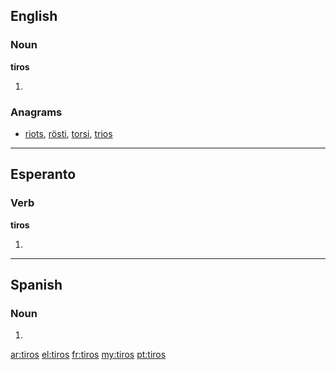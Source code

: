 ==English==

===Noun===
'''tiros'''

# {{plural of|[[tiro]]}}

===Anagrams===
* [[riots#English|riots]], [[rösti#English|rösti]], [[torsi#English|torsi]], [[trios#English|trios]]

----
==Esperanto==

===Verb===
'''tiros'''

# {{eo-form of|tir|os}}

----

==Spanish==

===Noun===
{{infl|es|noun form|g=m|g2=p}}

# {{plural of|nocat=1|[[tiro#Spanish|tiro]]|lang=es}}

[[ar:tiros]]
[[el:tiros]]
[[fr:tiros]]
[[my:tiros]]
[[pt:tiros]]